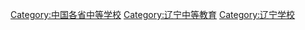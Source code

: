 [[Category:中国各省中等学校|Category:中国各省中等学校]]
[[Category:辽宁中等教育|Category:辽宁中等教育]]
[[Category:辽宁学校|Category:辽宁学校]]